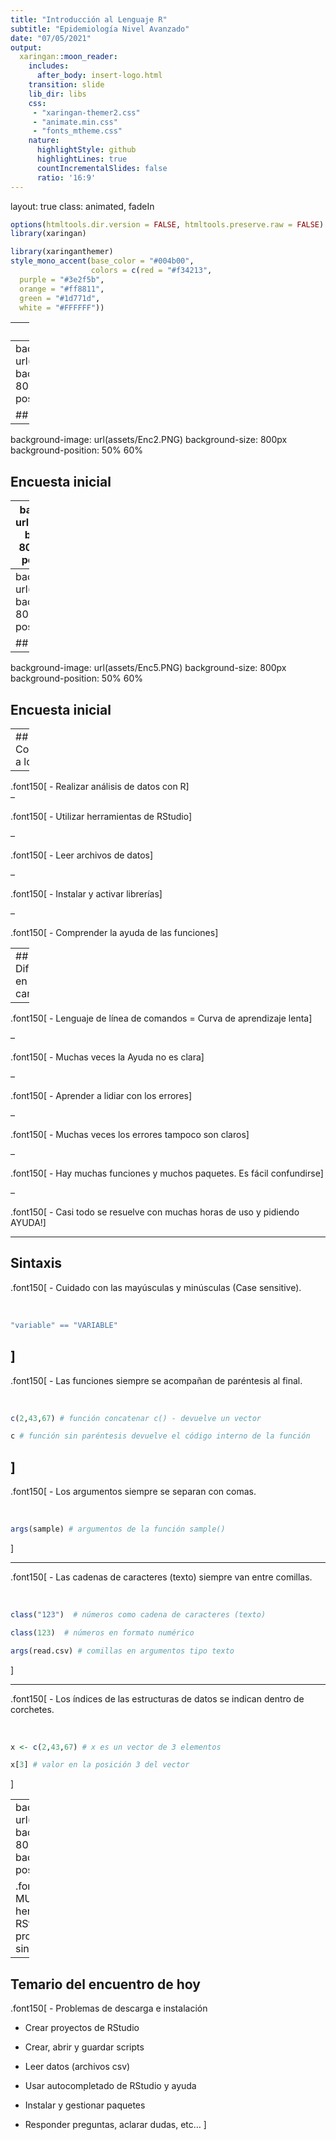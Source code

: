 ```yaml
---
title: "Introducción al Lenguaje R"
subtitle: "Epidemiología Nivel Avanzado"  
date: "07/05/2021"
output:
  xaringan::moon_reader:
    includes:
      after_body: insert-logo.html
    transition: slide
    lib_dir: libs
    css: 
     - "xaringan-themer2.css"
     - "animate.min.css"
     - "fonts_mtheme.css"
    nature:
      highlightStyle: github
      highlightLines: true
      countIncrementalSlides: false
      ratio: '16:9'
---
```


layout: true
class: animated, fadeIn


```r
options(htmltools.dir.version = FALSE, htmltools.preserve.raw = FALSE)
library(xaringan)
```

```r
library(xaringanthemer)
style_mono_accent(base_color = "#004b00", 
                  colors = c(red = "#f34213",
  purple = "#3e2f5b",
  orange = "#ff8811",
  green = "#1d771d",
  white = "#FFFFFF"))
```

---
class: top

<br>

.center[## Objetivo de la Unidad 1]

<br>

.font150[Introducir y nivelar al grupo de estudiantes del curso de .bold[Epidemiología Nivel Avanzado] en el lenguaje ![](assets/logoR.PNG), con el fin de aplicarlo en el proceso de análisis de la siguientes unidades.]

---
background-image: url(assets/Enc1.PNG)
background-size: 800px
background-position: 50% 60%


## Encuesta inicial

---
background-image: url(assets/Enc2.PNG)
background-size: 800px
background-position: 50% 60%


## Encuesta inicial

---
background-image: url(assets/Enc3.PNG)
background-size: 800px
background-position: 50% 60%


## Encuesta inicial

---
background-image: url(assets/Enc4.PNG)
background-size: 800px
background-position: 50% 60%


## Encuesta inicial

---
background-image: url(assets/Enc5.PNG)
background-size: 800px
background-position: 50% 60%


## Encuesta inicial

---
## Competencias a lograr

--

.font150[
- Realizar análisis de datos con R]
<br>
--

.font150[
  - Utilizar herramientas de RStudio]
  
--

.font150[
  - Leer archivos de datos]
  
--

.font150[
  - Instalar y activar librerías]
  
--

.font150[
  - Comprender la ayuda de las funciones]
  
---
## Dificultades en el camino

--

.font150[
- Lenguaje de línea de comandos = Curva de aprendizaje lenta]

--

.font150[
- Muchas veces la Ayuda no es clara]
  
--

.font150[
- Aprender a lidiar con los errores]
  
--

.font150[
- Muchas veces los errores tampoco son claros]
  
--

.font150[
- Hay muchas funciones y muchos paquetes. Es fácil confundirse]  
  
--

.font150[
- Casi todo se resuelve con muchas horas de uso y pidiendo AYUDA!]
  

---

## Sintaxis

.font150[
- Cuidado con las mayúsculas y minúsculas (Case sensitive).

<br> 

```r
"variable" == "VARIABLE"
```
]
---

.font150[
- Las funciones siempre se acompañan de paréntesis al final. 
  
<br>  
  
```r
c(2,43,67) # función concatenar c() - devuelve un vector

c # función sin paréntesis devuelve el código interno de la función
```
]  
---
.font150[
- Los argumentos siempre se separan con comas.

<br>  

```r
args(sample) # argumentos de la función sample()
```
]
  
  
---

.font150[
- Las cadenas de caracteres (texto) siempre van entre comillas.

<br>  

```r
class("123")  # números como cadena de caracteres (texto)

class(123)  # números en formato numérico

args(read.csv) # comillas en argumentos tipo texto
```
]
  
---

.font150[
- Los índices de las estructuras de datos se indican dentro de corchetes.

<br>  

```r
x <- c(2,43,67) # x es un vector de 3 elementos

x[3] # valor en la posición 3 del vector
```
]  
  
---
background-image: url(assets/Tab.PNG)
background-size: 800px
background-position: 50% 60%

.font150[
- Son MUY UTILES las herramientas de RStudio para evitar problemas de sintaxis.]

---

## Temario del encuentro de hoy

.font150[
- Problemas de descarga e instalación

- Crear  proyectos de RStudio

- Crear, abrir y guardar scripts

- Leer datos (archivos csv)

- Usar autocompletado de RStudio y ayuda

- Instalar y gestionar paquetes

- Responder preguntas, aclarar dudas, etc...
]